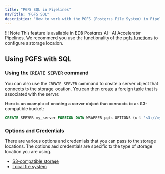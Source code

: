 ```yaml
---
title: "PGFS SQL in Pipelines"
navTitle: "PGFS SQL"
description: "How to work with the PGFS (Postgres File System) in Pipelines."
---
```


!!! Note
    This feature is available in EDB Postgres AI - AI Accelerator Pipelines. We recommend you
    use the functionality of the [pgfs functions](../functions) to configure a storage location.

 ## Using PGFS with SQL

### Using the `CREATE SERVER` command

You can also use the `CREATE SERVER` command to create a server object that connects to the storage location. You can then create a foreign table that is associated with the server.

Here is an example of creating a server object that connects to an S3-compatible bucket:

```sql
CREATE SERVER my_server FOREIGN DATA WRAPPER pgfs OPTIONS (url 's3://my_bucket');
```

### Options and Credentials

There are various options and credentials that you can pass to the storage locations.
The options and credentials are specific to the type of storage location you are using.

- [S3-compatible storage](s3)
- [Local file system](local)

